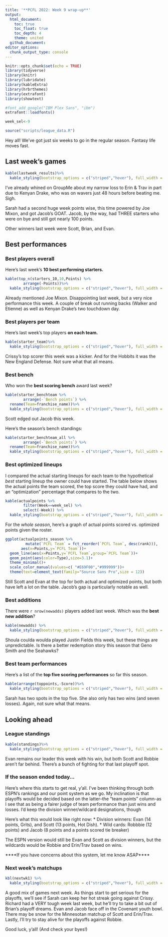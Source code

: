 ```yaml
---
title: '**PCFL 2022: Week 9 wrap-up**'
output:
  html_document:
    toc: true
    toc_float: true
    toc_depth: 4
    theme: united
  github_document:
editor_options: 
  chunk_output_type: console
---
```


```r
knitr::opts_chunk$set(echo = TRUE)
library(tidyverse)
library(knitr)
library(lubridate)
library(kableExtra)
library(hrbrthemes)
library(extrafont)
library(showtext)

#font_add_google("IBM Plex Sans", "ibm")
extrafont::loadfonts()

week_sel<-9

source("scripts/league_data.R")

```

Hey all! We've got just six weeks to go in the regular season. Fantasy life moves fast.

## Last week's games

```r
kable(lastweek_results)%>%
  kable_styling(bootstrap_options = c("striped","hover"), full_width = F, position = "left")
```

I've already whined on GroupMe about my narrow loss to Erin & Trav in part due to Kenyan Drake, who was on wavers just 48 hours before beating me. Sigh.

Sarah had a second huge week points wise, this time powered by Joe Mixon, and got Jacob's GOAT. Jacob, by the way, had THREE starters who were on bye and still got nearly 100 points.

Other winners last week were Scott, Brian, and Evan.

## Best performances

### Best players overall
Here's last week's **10 best performing starters.** 

```r
kable(top_n(starters_10,10,Points) %>%
        arrange(-Points))%>%
  kable_styling(bootstrap_options = c("striped","hover"), full_width = F, position = "left")
```

Already mentioned Joe Mixon. Disappointing last week, but a very nice performance this week. A couple of break out running backs (Walker and Etienne) as well as Kenyan Drake's two touchdown day.

### Best players per team
Here's last week's top players **on each team.**

```r
kable(starter_team)%>%
  kable_styling(bootstrap_options = c("striped","hover"), full_width = F, position = "left")
```

Crissy's top scorer this week was a kicker. And for the Hobbits it was the New England Defense. Not sure what that all means.

### Best bench
Who won the **best scoring bench** award last week?

```r
kable(starter_benchteam %>% 
        arrange(-`Bench points`) %>%
  rename(Team=franchise_name))%>%
  kable_styling(bootstrap_options = c("striped","hover"), full_width = F, position = "left")
```

Scott edged out Jacob this week.

Here's the season's bench standings:

```r
kable(starter_benchteam_all %>% 
        arrange(-`Bench points`) %>%
  rename(Team=franchise_name))%>%
  kable_styling(bootstrap_options = c("striped","hover"), full_width = F, position = "left")

```

### Best optimized lineups
I compared the actual starting lineups for each team to the hypothetical _best_ starting lineup the owner could have started. The table below shows the actual points the team scored, the top score they could have had, and an "optimization" percentage that compares to the two.

```r
kable(actualpoints %>% 
        filter(Week==week_sel) %>% 
        select(-Week)) %>%
  kable_styling(bootstrap_options = c("striped","hover"), full_width = F, position = "left")
```

For the *whole season*, here's a graph of actual points scored vs. optimized points given the roster. 

```r
ggplot(actualpoints_season %>% 
         mutate(`PCFL Team` = fct_reorder(`PCFL Team`, desc(rank))),
       aes(x=Points,y=`PCFL Team`))+
  geom_line(aes(x=Points,y=`PCFL Team`,group=`PCFL Team`))+
  geom_point(aes(color=Type),size=3.1)+
  theme_minimal()+
  scale_color_manual(values=c( "#E69F00","#999999"))+
  theme(text=element_text(family="Source Sans Pro",size = 12))
```

Still Scott and Evan at the top for both actual and optimized points, but both have left a lot on the table. Jacob's gap is particularly notable as well.

### Best additions
There were `r nrow(newadds)` players added last week. Which was the **best new addition**?

```r
kable(newadds) %>%
  kable_styling(bootstrap_options = c("striped","hover"), full_width = F, position = "left")
```

Shoula coulda woulda played Justin Fields this week, but these things are unpredictable. Is there a better redemption story this season that Geno Smith and the Seahawks?

### Best team performances

Here's a list of the **top five scoring performances** so far this season.

```r

kable(arrange(toppoints,-Score))%>%
  kable_styling(bootstrap_options = c("striped","hover"), full_width = F, position = "left")
```

Sarah has two spots in the top five. She also only has two wins (and seven losses). Again, not sure what that means.

## Looking ahead

### League standings

```r
kable(standings)%>%
  kable_styling(bootstrap_options = c("striped","hover"), full_width = F, position = "left")

```

Evan remains our leader this week with his win, but both Scott and Robbie aren't far behind. There's a bunch of fighting for that last playoff spot.

### If the season ended today...

Here's where this starts to get real, y'all. I've been thinking through both ESPN's rankings and our point system as we go. My inclination is that playoffs would be decided based on the latter--the "team points" column-as I see that as being a fairer judge of team performance than just wins and losses. I'd keep the division winner/wildcard designations, though 

Here's what this would look like right now: 
* Division winners: Evan (14 points, Grits), and Scott (13 points, Hot Dish). 
* Wild cards: Robbbie (12 points) and Jacob (8 points and a points scored tie breaker)

The ESPN version would still be Evan and Scott as division winners, but the wildcards would be Robbie and Erin/Trav based on wins.

****If you have concerns about this system, let me know ASAP****

### Next week's matchups

```r
kbl(nextwk1) %>%
  kable_styling(bootstrap_options = c("striped","hover"), full_width = F, position = "left")
```

A good mix of games next week. As things start to get serious for the playoffs, we'll see if Sarah can keep her hot streak going against Crissy. Richard had a VERY tough week last week, but he'll try to take a bit out of Brian's playoff dreams. Evan and Jacob face off in the Covenant youth bowl. There may be snow for the Minnesotan matchup of Scott and Erin/Trav. Lastly, I'll try to stay alive for the playoffs against Robbie.

Good luck, y'all! (And check your byes!)